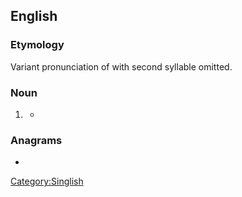 ==English==

===Etymology===
Variant pronunciation of {{m|en|government}} with second syllable omitted.

===Noun===
{{en-noun}}

# {{lb|en|Singapore|informal}} {{eye dialect|government|lang=en}}
#* {{quote-newsgroup|date=2006-01-30|first=George|last=Soros|title=Should Singapore subsidise medical care?|newsgroup=soc.culture.malaysia|passage=Without doubt, gahmen must medically  subsidise the lowest 10% of the population.}}
[[Category:Singlish]]

===Anagrams===
* {{anagrams|en|a=aeghmn|Gehman|Ghanem|Meghan}}
